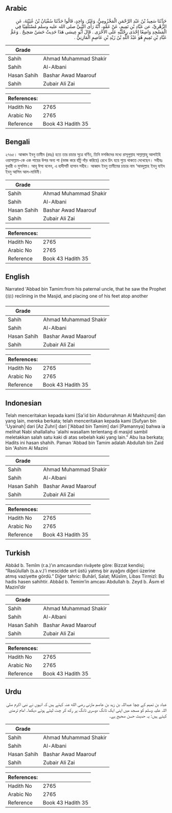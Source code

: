 ## Arabic


<div dir="rtl" lang="ar" style={{fontSize:'larger',backgroundColor:'#f8f9fa',padding:20}}>
حَدَّثَنَا سَعِيدُ بْنُ عَبْدِ الرَّحْمَنِ الْمَخْزُومِيُّ، وَغَيْرُ، وَاحِدٍ، قَالُوا حَدَّثَنَا سُفْيَانُ بْنُ عُيَيْنَةَ، عَنِ الزُّهْرِيِّ، عن عَبَّادِ بْنِ تَمِيمٍ، عَنْ عَمِّهِ، أَنَّهُ رَأَى النَّبِيَّ صلى الله عليه وسلم مُسْتَلْقِيًا فِي الْمَسْجِدِ وَاضِعًا إِحْدَى رِجْلَيْهِ عَلَى الأُخْرَى ‏.‏ قَالَ أَبُو عِيسَى هَذَا حَدِيثٌ حَسَنٌ صَحِيحٌ ‏.‏ وَعَمُّ عَبَّادِ بْنِ تَمِيمٍ هُوَ عَبْدُ اللَّهِ بْنُ زَيْدِ بْنِ عَاصِمٍ الْمَازِنِيُّ ‏.‏
</div>
<div style={{backgroundColor:'#f8f9fa',padding:20, marginBottom: 10}}><table> <thead> <tr> <th>Grade</th> <th></th> </tr> </thead> <tbody> <tr><td>Sahih</td><td>Ahmad Muhammad Shakir</td></tr><tr><td>Sahih</td><td>Al-Albani</td></tr><tr><td>Hasan Sahih</td><td>Bashar Awad Maarouf</td></tr><tr><td>Sahih</td><td>Zubair Ali Zai</td></tr></tbody></table><table> <thead> <tr> <th>References:</th> <th></th> </tr> </thead> <tbody><tr><td>Hadith No</td><td>2765</td></tr><tr><td>Arabic No</td><td>2765</td></tr><tr><td>Reference</td><td>Book 43 Hadith 35</td></tr></tbody></table></div>

## Bengali


<div dir="ltr" lang="bn" style={{fontSize:'larger',backgroundColor:'#f8f9fa',padding:20}}>
২৭৬৫। আব্বাদ ইবনু তামীম (রহঃ) হতে তার চাচার সূত্রে বর্ণিত, তিনি মসজিদের মধ্যে রাসূলুল্লাহ সাল্লাল্লাহু আলাইহি ওয়াসাল্লাম-কে এক পায়ের উপর অন্য পা (ভাজ করে হাঁটু দাঁড় করিয়ে) রেখে চিৎ হয়ে শুয়ে থাকতে দেখেছেন। সহীহঃ বুখারী ও মুসলিম। আবূ ঈসা বলেন, এ হাদীসটি হাসান সহীহ। আব্বাদ ইবনু তামীমের চাচার নাম ‘আবদুল্লাহ ইবনু যাইদ ইবনু আসিম আল-মাযিনী।
</div>
<div style={{backgroundColor:'#f8f9fa',padding:20, marginBottom: 10}}><table> <thead> <tr> <th>Grade</th> <th></th> </tr> </thead> <tbody> <tr><td>Sahih</td><td>Ahmad Muhammad Shakir</td></tr><tr><td>Sahih</td><td>Al-Albani</td></tr><tr><td>Hasan Sahih</td><td>Bashar Awad Maarouf</td></tr><tr><td>Sahih</td><td>Zubair Ali Zai</td></tr></tbody></table><table> <thead> <tr> <th>References:</th> <th></th> </tr> </thead> <tbody><tr><td>Hadith No</td><td>2765</td></tr><tr><td>Arabic No</td><td>2765</td></tr><tr><td>Reference</td><td>Book 43 Hadith 35</td></tr></tbody></table></div>

## English


<div dir="ltr" lang="en" style={{fontSize:'larger',backgroundColor:'#f8f9fa',padding:20}}>
Narrated 'Abbad bin Tamim:from his paternal uncle, that he saw the Prophet (ﷺ) reclining in the Masjid, and placing one of his feet atop another
</div>
<div style={{backgroundColor:'#f8f9fa',padding:20, marginBottom: 10}}><table> <thead> <tr> <th>Grade</th> <th></th> </tr> </thead> <tbody> <tr><td>Sahih</td><td>Ahmad Muhammad Shakir</td></tr><tr><td>Sahih</td><td>Al-Albani</td></tr><tr><td>Hasan Sahih</td><td>Bashar Awad Maarouf</td></tr><tr><td>Sahih</td><td>Zubair Ali Zai</td></tr></tbody></table><table> <thead> <tr> <th>References:</th> <th></th> </tr> </thead> <tbody><tr><td>Hadith No</td><td>2765</td></tr><tr><td>Arabic No</td><td>2765</td></tr><tr><td>Reference</td><td>Book 43 Hadith 35</td></tr></tbody></table></div>

## Indonesian


<div dir="ltr" lang="id" style={{fontSize:'larger',backgroundColor:'#f8f9fa',padding:20}}>
Telah menceritakan kepada kami [Sa'id bin Abdurrahman Al Makhzumi] dan yang lain, mereka berkata; telah menceritakan kepada kami [Sufyan bin 'Uyainah] dari [Az Zuhri] dari ['Abbad bin Tamim] dari [Pamannya] bahwa ia melihat Nabi shallallahu 'alaihi wasallam terlentang di masjid sambil meletakkan salah satu kaki di atas sebelah kaki yang lain." Abu Isa berkata; Hadits ini hasan shahih. Paman 'Abbad bin Tamim adalah Abdullah bin Zaid bin 'Ashim Al Mazini
</div>
<div style={{backgroundColor:'#f8f9fa',padding:20, marginBottom: 10}}><table> <thead> <tr> <th>Grade</th> <th></th> </tr> </thead> <tbody> <tr><td>Sahih</td><td>Ahmad Muhammad Shakir</td></tr><tr><td>Sahih</td><td>Al-Albani</td></tr><tr><td>Hasan Sahih</td><td>Bashar Awad Maarouf</td></tr><tr><td>Sahih</td><td>Zubair Ali Zai</td></tr></tbody></table><table> <thead> <tr> <th>References:</th> <th></th> </tr> </thead> <tbody><tr><td>Hadith No</td><td>2765</td></tr><tr><td>Arabic No</td><td>2765</td></tr><tr><td>Reference</td><td>Book 43 Hadith 35</td></tr></tbody></table></div>

## Turkish


<div dir="ltr" lang="tr" style={{fontSize:'larger',backgroundColor:'#f8f9fa',padding:20}}>
Abbâd b. Temîm (r.a.)’ın amcasından rivâyete göre: Bizzat kendisi; “Rasûlullah (s.a.v.)’i mescidde sırt üstü yatmış bir ayağını diğeri üzerine atmış vaziyette gördü.” Diğer tahric: Buhârî, Salat; Müslim, Libas Tirmizî: Bu hadis hasen sahihtir. Abbâd b. Temim’in amcası Abdullah b. Zeyd b. Âsım el Mazinî’dir
</div>
<div style={{backgroundColor:'#f8f9fa',padding:20, marginBottom: 10}}><table> <thead> <tr> <th>Grade</th> <th></th> </tr> </thead> <tbody> <tr><td>Sahih</td><td>Ahmad Muhammad Shakir</td></tr><tr><td>Sahih</td><td>Al-Albani</td></tr><tr><td>Hasan Sahih</td><td>Bashar Awad Maarouf</td></tr><tr><td>Sahih</td><td>Zubair Ali Zai</td></tr></tbody></table><table> <thead> <tr> <th>References:</th> <th></th> </tr> </thead> <tbody><tr><td>Hadith No</td><td>2765</td></tr><tr><td>Arabic No</td><td>2765</td></tr><tr><td>Reference</td><td>Book 43 Hadith 35</td></tr></tbody></table></div>

## Urdu


<div dir="rtl" lang="ur" style={{fontSize:'larger',backgroundColor:'#f8f9fa',padding:20}}>
عباد بن تمیم کے چچا عبداللہ بن زید بن عاصم مازنی رضی الله عنہ کہتے ہیں کہ انہوں نے نبی اکرم صلی اللہ علیہ وسلم کو مسجد میں اپنی ایک ٹانگ دوسری ٹانگ پر رکھ کر چت لیٹے ہوئے دیکھا۔ امام ترمذی کہتے ہیں: یہ حدیث حسن صحیح ہے۔
</div>
<div style={{backgroundColor:'#f8f9fa',padding:20, marginBottom: 10}}><table> <thead> <tr> <th>Grade</th> <th></th> </tr> </thead> <tbody> <tr><td>Sahih</td><td>Ahmad Muhammad Shakir</td></tr><tr><td>Sahih</td><td>Al-Albani</td></tr><tr><td>Hasan Sahih</td><td>Bashar Awad Maarouf</td></tr><tr><td>Sahih</td><td>Zubair Ali Zai</td></tr></tbody></table><table> <thead> <tr> <th>References:</th> <th></th> </tr> </thead> <tbody><tr><td>Hadith No</td><td>2765</td></tr><tr><td>Arabic No</td><td>2765</td></tr><tr><td>Reference</td><td>Book 43 Hadith 35</td></tr></tbody></table></div>